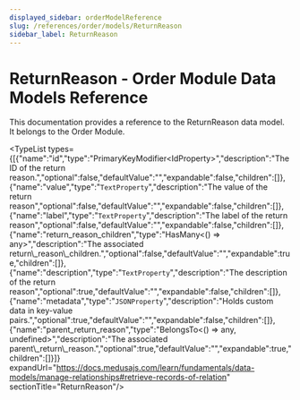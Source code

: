 ```yaml
---
displayed_sidebar: orderModelReference
slug: /references/order/models/ReturnReason
sidebar_label: ReturnReason
---
```



# ReturnReason - Order Module Data Models Reference

This documentation provides a reference to the ReturnReason data model. It belongs to the Order Module.

<SourceCodeLink link="https://github.com/medusajs/medusa/blob/3e617155977e9bfd2f5318a9ab5eedea24664e0c/packages/modules/order/src/models/return-reason.ts#L43" />

<TypeList types={[{"name":"id","type":"PrimaryKeyModifier&#60;IdProperty&#62;","description":"The ID of the return reason.","optional":false,"defaultValue":"","expandable":false,"children":[]},{"name":"value","type":"`TextProperty`","description":"The value of the return reason","optional":false,"defaultValue":"","expandable":false,"children":[]},{"name":"label","type":"`TextProperty`","description":"The label of the return reason","optional":false,"defaultValue":"","expandable":false,"children":[]},{"name":"return_reason_children","type":"HasMany&#60;() => any&#62;","description":"The associated return\\_reason\\_children.","optional":false,"defaultValue":"","expandable":true,"children":[]},{"name":"description","type":"`TextProperty`","description":"The description of the return reason","optional":true,"defaultValue":"","expandable":false,"children":[]},{"name":"metadata","type":"`JSONProperty`","description":"Holds custom data in key-value pairs.","optional":true,"defaultValue":"","expandable":false,"children":[]},{"name":"parent_return_reason","type":"BelongsTo&#60;() => any, undefined&#62;","description":"The associated parent\\_return\\_reason.","optional":true,"defaultValue":"","expandable":true,"children":[]}]} expandUrl="https://docs.medusajs.com/learn/fundamentals/data-models/manage-relationships#retrieve-records-of-relation" sectionTitle="ReturnReason"/>

